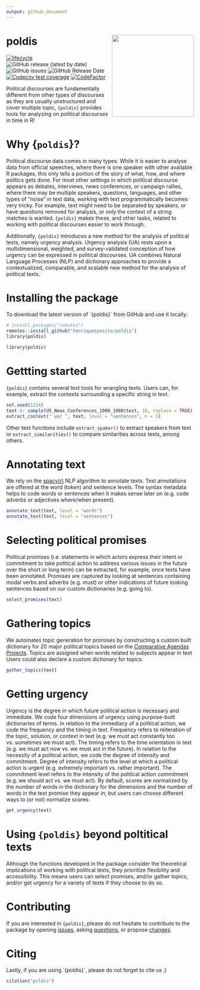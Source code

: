 ```yaml
---
output: github_document
---
```

# poldis <img src="man/figures/poldishexlogo.png" align="right" width="220"/>

<!-- badges: start -->
[![lifecycle](https://img.shields.io/badge/lifecycle-experimental-orange.svg)](https://lifecycle.r-lib.org/articles/stages.html#experimental)
![GitHub release (latest by date)](https://img.shields.io/github/v/release/henriquesposito/poldis)
![GitHub issues](https://img.shields.io/github/issues-raw/henriquesposito/poldis)
![GitHub Release Date](https://img.shields.io/github/release-date/henriquesposito/poldis)
[![Codecov test coverage](https://codecov.io/gh/henriquesposito/poldis/branch/master/graph/badge.svg)](https://app.codecov.io/gh/henriquesposito/poldis?branch=master)
[![CodeFactor](https://www.codefactor.io/repository/github/henriquesposito/poldis/badge)](https://www.codefactor.io/repository/github/henriquesposito/poldis)
<!-- badges: end -->

Political discourses are fundamentally different from other types of discourses as they are usually unstructured and cover multiple topic, `{poldis}` provides tools for analyzing on political discourses in time in R!

# Why {`poldis`}?

Political discourse data comes in many types.
While it is easier to analyse data from official speeches,
where there is one speaker
with other available R packages,
this only tells a portion of the story of what, how, and where politics gets done.
For most other settings in which political discourse appears as debates,
interviews, news conferences, or campaign rallies,
where there may be multiple speakers, questions, languages, and other types of "noise" in text data,
working with text programmatically becomes very tricky.
For example, text might need to be separated by speakers,
or have questions removed for analysis,
or only the context of a string matches is wanted.
`{poldis}` makes these, and other tasks, related to working with political discourses easier to work through.

Additionally, `{poldis}` introduces a new method for the analysis of political texts, namely urgency analysis. Urgency analysis (UA) rests upon a multidimensional, weighted, and survey-validated conception of how urgency can be expressed in political discourses. UA combines Natural Language Processes (NLP) and dictionary approaches to provide a contextualized, comparable, and scalable new method for the analysis of political texts.

# Installing the package

To download the latest version of ´{poldis}´ from GitHub and use it locally:

``` r
# install.packages("remotes")
remotes::install_github("henriquesposito/poldis")
library(poldis)
```

```r
library(poldis)
```

# Gettting started

`{poldis}` contains several text tools for wrangling texts. Users can, for example, extract the contexts surrounding a specific string in text.

```r
set.seed(1234)
text <- sample(US_News_Conferences_1960_1980$text, 10, replace = TRUE)
extract_context(" war ", text, level = "sentences", n = 1)
```

Other text functions include `extract_spaker()` to extract speakers from text or `extract_similarities()` to compare similarities across texts, among others.

# Annotating text

We rely on the [spacy(r)](https://spacy.io/universe/project/spacyr) NLP algorithm to annotate texts. Text annotations are offered at the word (token) and sentence levels. The syntax metadata helps to code words or sentences when it makes sense later on (e.g. code adverbs or adjectives where/when present).

```r
annotate_text(text, level = "words")
annotate_text(text, level = "sentences")
```

# Selecting political promises

Political promises (i.e. statements in which actors express their intent or commitment to take political action to address various issues in the future over the short or long term) can be extracted, for example, once texts have been annotated. Promises are captured by looking at sentences containing modal verbs and adverbs (e.g. must) or other indications of future looking sentences based on our custom dictionaries (e.g. going to).

```r
select_promises(text)
```

# Gathering topics

We automates topic generation for promises by constructing a custom built dictionary for 20 major political topics based on the [Comparative Agendas Projects](https://www.comparativeagendas.net/). Topics are assigned when words related to subjects appear in text Users could also declare a custom dictionary for topics.

```r
gather_topics(text)
```

# Getting urgency

Urgency is the degree in which future political action is necessary and immediate. We code four dimensions of urgency using purpose-built dictionaries of terms. In relation to the immediacy of a political action, we code the frequency and the timing in text. Frequency refers to reiteration of the topic, solution, or context in text (e.g. we must act constantly too vs. sometimes we must act). The timing refers to the time orientation in text (e.g. we must act now vs. we must act in the future). In relation to the necessity of a political action, we code the degree of intensity and commitment. Degree of intensity refers to the level at which a political action is urgent (e.g. extremely important vs. rather important). The commitment level refers to the intensity of the political action commitment (e.g. we should act vs. we must act). By default, scores are normalized by the number of words in the dictionary for the dimensions and the number of words in the text promise they appear in; but users can choose different ways to (or not) normalize scores.

```r
get_urgency(text)
```

# Using `{poldis}` beyond poltitical texts

Although the functions developed in the package consider the theoretical implications of working with political texts, they prioritize flexibility and accessibility. This means users can select promises, and/or gather topics, and/or get urgency for a variety of texts if they choose to do so.

# Contributing

If you are interested in `{poldis}`, please do not hesitate to contribute to the package by opening [issues](https://github.com/henriquesposito/poldis/issues), asking [questions](https://github.com/henriquesposito/poldis/discussions), or propose [changes](https://github.com/henriquesposito/poldis/pulls). 

# Citing

Lastly, if you are using ´{poldis}´, please do not forget to cite us ;)

``` r
citation("poldis")
```
